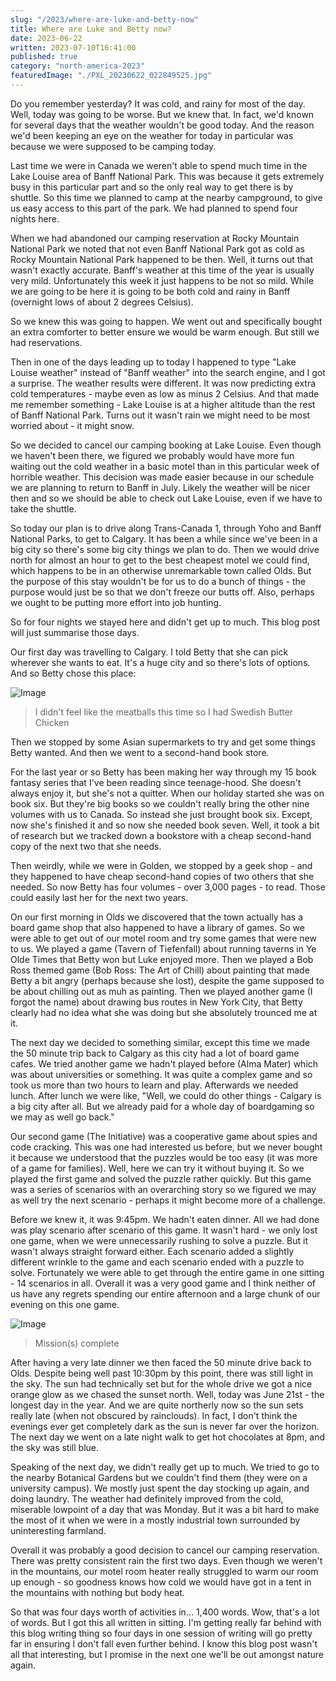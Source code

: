 ```yaml
---
slug: "/2023/where-are-luke-and-betty-now"
title: Where are Luke and Betty now?
date: 2023-06-22
written: 2023-07-10T16:41:00
published: true
category: "north-america-2023"
featuredImage: "./PXL_20230622_022849525.jpg"
---
```


Do you remember yesterday?  It was cold, and rainy for most of the day.  Well, today was going to be worse.  But we knew that.  In fact, we'd known for several days that the weather wouldn't be good today.  And the reason we'd been keeping an eye on the weather for today in particular was because we were supposed to be camping today.

Last time we were in Canada we weren't able to spend much time in the Lake Louise area of Banff National Park.  This was because it gets extremely busy in this particular part and so the only real way to get there is by shuttle.  So this time we planned to camp at the nearby campground, to give us easy access to this part of the park.  We had planned to spend four nights here.

When we had abandoned our camping reservation at Rocky Mountain National Park we noted that not even Banff National Park got as cold as Rocky Mountain National Park happened to be then.  Well, it turns out that wasn't exactly accurate.  Banff's weather at this time of the year is usually very mild.  Unfortunately this week it just happens to be not so mild.  While we are going to be here it is going to be both cold and rainy in Banff (overnight lows of about 2 degrees Celsius).

So we knew this was going to happen.  We went out and specifically bought an extra comforter to better ensure we would be warm enough.  But still we had reservations.

Then in one of the days leading up to today  I happened to type "Lake Louise weather" instead of "Banff weather" into the search engine, and I got a surprise.  The weather results were different.  It was now predicting extra cold temperatures - maybe even as low as minus 2 Celsius.  And that made me remember something - Lake Louise is at a higher altitude than the rest of Banff National Park.  Turns out it wasn't rain we might need to be most worried about - it might snow.

So we decided to cancel our camping booking at Lake Louise.  Even though we haven't been there, we figured we probably would have more fun waiting out the cold weather in a basic motel than in this particular week of horrible weather.  This decision was made easier because in our schedule we are planning to return to Banff in July.  Likely the weather will be nicer then and so we should be able to check out Lake Louise, even if we have to take the shuttle.

So today our plan is to drive along Trans-Canada 1, through Yoho and Banff National Parks, to get to Calgary.  It has been a while since we've been in a big city so there's some big city things we plan to do.  Then we would drive north for almost an hour to get to the best cheapest motel we could find, which happens to be in an otherwise unremarkable town called Olds.  But the purpose of this stay wouldn't be for us to do a bunch of things - the purpose would just be so that we don't freeze our butts off.  Also, perhaps we ought to be putting more effort into job hunting.

So for four nights we stayed here and didn't get up to much.  This blog post will just summarise those days.

Our first day was travelling to Calgary.  I told Betty that she can pick wherever she wants to eat.  It's a huge city and so there's lots of options.  And so Betty chose this place:

![Image](PXL_20230619_191452970.jpg)

> I didn't feel like the meatballs this time so I had Swedish Butter Chicken

Then we stopped by some Asian supermarkets to try and get some things Betty wanted.  And then we went to a second-hand book store.

For the last year or so Betty has been making her way through my 15 book fantasy series that I've been reading since teenage-hood.  She doesn't always enjoy it, but she's not a quitter.  When our holiday started she was on book six.  But they're big books so we couldn't really bring the other nine volumes with us to Canada.  So instead she just brought book six.  Except, now she's finished it and so now she needed book seven.  Well, it took a bit of research but we tracked down a bookstore with a cheap second-hand copy of the next two that she needs.

Then weirdly, while we were in Golden, we stopped by a geek shop - and they happened to have cheap second-hand copies of two others that she needed.  So now Betty has four volumes - over 3,000 pages - to read.  Those could easily last her for the next two years.

On our first morning in Olds we discovered that the town actually has a board game shop that also happened to have a library of games.  So we were able to get out of our motel room and try some games that were new to us.  We played a game (Tavern of Tiefenfall) about running taverns in Ye Olde Times that Betty won but Luke enjoyed more.  Then we played a Bob Ross themed game (Bob Ross: The Art of Chill) about painting that made Betty a bit angry (perhaps because she lost), despite the game supposed to be about chilling out as muh as painting.  Then we played another game (I forgot the name) about drawing bus routes in New York City, that Betty clearly had no idea what she was doing but she absolutely trounced me at it.

The next day we decided to something similar, except this time we made the 50 minute trip back to Calgary as this city had a lot of board game cafes.  We tried another game we hadn't played before (Alma Mater) which was about universities or something.  It was quite a complex game and so took us more than two hours to learn and play.  Afterwards we needed lunch.  After lunch we were like, "Well, we could do other things - Calgary is a big city after all.  But we already paid for a whole day of boardgaming so we may as well go back."

Our second game (The Initiative) was a cooperative game about spies and code cracking.  This was one had interested us before, but we never bought it because we understood that the puzzles would be too easy (it was more of a game for families).  Well, here we can try it without buying it.  So we played the first game and solved the puzzle rather quickly.  But this game was a series of scenarios with an overarching story so we figured we may as well try the next scenario - perhaps it might become more of a challenge.

Before we knew it, it was 9:45pm.  We hadn't eaten dinner.  All we had done was play scenario after scenario of this game.  It wasn't hard - we only lost one game, when we were unnecessarily rushing to solve a puzzle.  But it wasn't always straight forward either.  Each scenario added a slightly different wrinkle to the game and each scenario ended with a puzzle to solve.  Fortunately we were able to get through the entire game in one sitting - 14 scenarios in all.  Overall it was a very good game and I think neither of us have any regrets spending our entire afternoon and a large chunk of our evening on this one game.

![Image](PXL_20230622_022849525.jpg)

> Mission(s) complete

After having a very late dinner we then faced the 50 minute drive back to Olds.  Despite being well past 10:30pm by this point, there was still light in the sky.  The sun had technically set but for the whole drive we got a nice orange glow as we chased the sunset north.  Well, today was June 21st - the longest day in the year.  And we are quite northerly now so the sun sets really late (when not obscured by rainclouds).  In fact, I don't think the evenings ever get completely dark as the sun is never far over the horizon.  The next day we went on a late night walk to get hot chocolates at 8pm, and the sky was still blue.

Speaking of the next day, we didn't really get up to much.  We tried to go to the nearby Botanical Gardens but we couldn't find them (they were on a university campus).  We mostly just spent the day stocking up again, and doing laundry.  The weather had definitely improved from the cold, miserable lowpoint of a day that was Monday.  But it was a bit hard to make the most of it when we were in a mostly industrial town surrounded by uninteresting farmland.

Overall it was probably a good decision to cancel our camping reservation.  There was pretty consistent rain the first two days.  Even though we weren't in the mountains, our motel room heater really struggled to warm our room up enough - so goodness knows how cold we would have got in a tent in the mountains with nothing but body heat.

So that was four days worth of activities in... 1,400 words.  Wow, that's a lot of words.  But I got this all written in sitting.  I'm getting really far behind with this blog writing thing so four days in one session of writing will go pretty far in ensuring I don't fall even further behind.  I know this blog post wasn't all that interesting, but I promise in the next one we'll be out amongst nature again.


